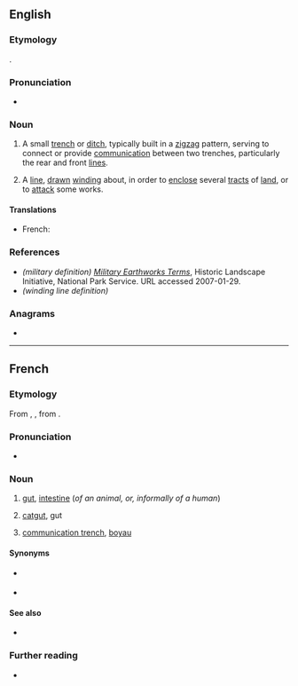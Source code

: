 ==English==

===Etymology===
{{bor|en|fr|boyau}}.

===Pronunciation===
* {{a|UK}} {{IPA|/ˈbwɑːjəʊ/|/ˈbɔɪəʊ/|lang=en}}

===Noun===
{{en-noun}}

# {{lb|en|military}} A small [[trench]] or [[ditch]], typically built in a [[zigzag]] pattern, serving to connect or provide [[communication]] between two trenches, particularly the rear and front [[line|lines]].
# A [[line]], [[drawn]] [[wind|winding]] about, in order to [[enclose]] several [[tract|tracts]] of [[land]], or to [[attack]] some works.

====Translations====
{{trans-top|passage connecting two trenches}}
* French: {{t+|fr|boyau|m}}
{{trans-mid}}
{{trans-bottom}}

===References===
* ''(military definition)'' ''[http://www.cr.nps.gov/hps/hli/currents/earthworks/glossaryA_C.htm Military Earthworks Terms]'', Historic Landscape Initiative, National Park Service. URL accessed 2007-01-29.
* ''(winding line definition)'' {{1728}}

===Anagrams===
* {{anagrams|en|Ayoub|Yoabu|bayou}}

----

==French==

===Etymology===
From {{inh|fr|fro|boiel}}, {{m|fro|bouel}}, from {{inh|fr|la|botellus}}.

===Pronunciation===
* {{IPA|/bwa.jo/|lang=fr}}

===Noun===
{{fr-noun|m|boyaux}}

# {{lb|fr|anatomy}} [[gut]], [[intestine]] (''of an animal, or, informally of a human'')
# [[catgut]], gut
# {{lb|fr|military}} [[communication trench]], [[#English|boyau]]

====Synonyms====
* {{sense|gut}} {{l|fr|intestin}}
* {{sense|catgut}} {{l|fr|corde de boyau|cordes de boyau}}

====See also====
* {{l|fr|entrailles}}

===Further reading===
* {{R:TLFi}}